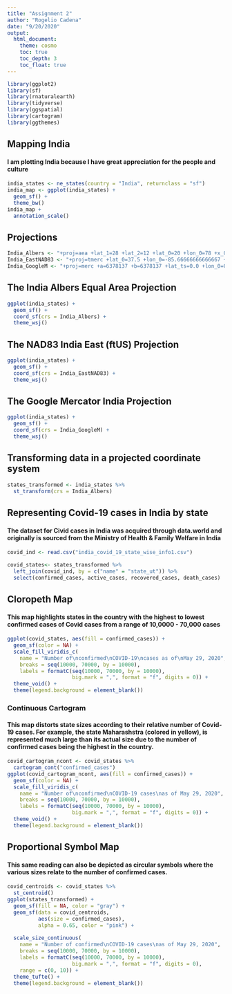 ```yaml
---
title: "Assignment 2"
author: "Rogelio Cadena"
date: "9/20/2020"
output: 
  html_document:
    theme: cosmo
    toc: true
    toc_depth: 3
    toc_float: true
---
```


```r
library(ggplot2)
library(sf)
library(rnaturalearth)
library(tidyverse)
library(ggspatial)
library(cartogram)
library(ggthemes)
```

## Mapping India
#### I am plotting India because I have great appreciation for the people and culture
```r
india_states <- ne_states(country = "India", returnclass = "sf")
india_map <- ggplot(india_states) +
  geom_sf() +
  theme_bw()
india_map +
  annotation_scale()
```

## Projections
```r
India_Albers <- "+proj=aea +lat_1=28 +lat_2=12 +lat_0=20 +lon_0=78 +x_0=2000000 +y_0=2000000 +ellps=WGS84 +datum=WGS84 +units=m +no_defs"
India_EastNAD83 <- "+proj=tmerc +lat_0=37.5 +lon_0=-85.66666666666667 +k=0.999966667 +x_0=99999.99989839978 +y_0=249364.9987299975 +ellps=GRS80 +datum=NAD83 +to_meter=0.3048006096012192 +no_defs"
India_GoogleM <- "+proj=merc +a=6378137 +b=6378137 +lat_ts=0.0 +lon_0=0.0 +x_0=0.0 +y_0=0 +k=1.0 +units=m +nadgrids=@null +wktext  +no_defs"
```

## The India Albers Equal Area Projection
```r
ggplot(india_states) +
  geom_sf() +
  coord_sf(crs = India_Albers) +
  theme_wsj()
```

## The NAD83 India East (ftUS) Projection
```r
ggplot(india_states) +
  geom_sf() +
  coord_sf(crs = India_EastNAD83) +
  theme_wsj()
```

## The Google Mercator India Projection
```r
ggplot(india_states) +
  geom_sf() +
  coord_sf(crs = India_GoogleM) +
  theme_wsj()
```

## Transforming data in a projected coordinate system
```r
states_transformed <- india_states %>%
  st_transform(crs = India_Albers)
```

## Representing Covid-19 cases in India by state
#### The dataset for Civid cases in India was acquired through data.world and originally is sourced from the Ministry of Health & Family Welfare in India
```r
covid_ind <- read.csv("india_covid_19_state_wise_info1.csv")

covid_states<- states_transformed %>% 
  left_join(covid_ind, by = c("name" = "state_ut")) %>%
  select(confirmed_cases, active_cases, recovered_cases, death_cases)
```

## Cloropeth Map
#### This map highlights states in the country with the highest to lowest confirmed cases of Covid cases from a range of 10,0000 - 70,000 cases
```r
ggplot(covid_states, aes(fill = confirmed_cases)) +
  geom_sf(color = NA) +
  scale_fill_viridis_c(
    name = "Number of\nconfirmed\nCOVID-19\ncases as of\nMay 29, 2020",
    breaks = seq(10000, 70000, by = 10000),
    labels = formatC(seq(10000, 70000, by = 10000), 
                     big.mark = ",", format = "f", digits = 0)) +
  theme_void() +
  theme(legend.background = element_blank())
```

### Continuous Cartogram
#### This map distorts state sizes according to their relative number of Covid- 19 cases. For example, the state Maharashstra (colored in yellow), is represented much large than its actual size due to the number of confirmed cases being the highest in the country.
```r
covid_cartogram_ncont <- covid_states %>%
  cartogram_cont("confirmed_cases")
ggplot(covid_cartogram_ncont, aes(fill = confirmed_cases)) +
  geom_sf(color = NA) +
  scale_fill_viridis_c(
    name = "Number of\nconfirmed\nCOVID-19 cases\nas of May 29, 2020",
    breaks = seq(10000, 70000, by = 10000),
    labels = formatC(seq(10000, 70000, by = 10000), 
                     big.mark = ",", format = "f", digits = 0)) +
  theme_void() +
  theme(legend.background = element_blank())
```

## Proportional Symbol Map
#### This same reading can also be depicted as circular symbols where the various sizes relate to the number of confirmed cases.
```r
covid_centroids <- covid_states %>%
  st_centroid()
ggplot(states_transformed) +
  geom_sf(fill = NA, color = "gray") +
  geom_sf(data = covid_centroids, 
          aes(size = confirmed_cases),
          alpha = 0.65, color = "pink") +
  
  scale_size_continuous(
    name = "Number of confirmed\nCOVID-19 cases\nas of May 29, 2020",
    breaks = seq(10000, 70000, by = 10000),
    labels = formatC(seq(10000, 70000, by = 10000),  
                     big.mark = ",", format = "f", digits = 0),
    range = c(0, 10)) +
  theme_tufte() +
  theme(legend.background = element_blank())
```


